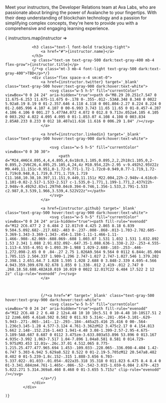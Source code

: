 
Meet your instructors, the Developer Relations team at Ava Labs, who are passionate about bringing the power of Avalanche to your fingertips. With their deep understanding of blockchain technology and a passion for simplifying complex concepts, they're here to provide you with a comprehensive and engaging learning experience.

<div class="grid gap-8 mb-6 lg:mb-16 md:grid-cols-3">
    { instructors.map(instructor => 
        <div key={instructor.name} class="p-5 bg-gray-50 rounded-lg shadow flex flex-col dark:bg-gray-800 dark:border-gray-700">
            <a href={instructor.twitter} target='_blank' >
                <img className="w-full aspect-square rounded-lg m-0" width={100} height={100} src={`/common-images/intro/instructors/${instructor.name.toLowerCase().replaceAll(" ", "-")}.jpeg`} alt="" />
            </a>

                <h3 class="text-l font-bold tracking-tight">
                    <a href="#">{instructor.name}</a>
                </h3>
                <p class="text-sm text-gray-500 dark:text-gray-400 mb-4 flex-grow">{instructor.title}</p>
                {/*<p class="mt-3 mb-4 font-light text-gray-500 dark:text-gray-400">TBD</p>*/}
                <div class="flex space-x-4 sm:mt-0">
                    <a href={instructor.twitter} target='_blank' class="text-gray-500 hover:text-gray-900 dark:hover:text-white">
                        <svg class="w-5 h-5" fill="currentColor" viewBox="0 0 24 24" aria-hidden="true"><path d="M8.29 20.251c7.547 0 11.675-6.253 11.675-11.675 0-.178 0-.355-.012-.53A8.348 8.348 0 0022 5.92a8.19 8.19 0 01-2.357.646 4.118 4.118 0 001.804-2.27 8.224 8.224 0 01-2.605.996 4.107 4.107 0 00-6.993 3.743 11.65 11.65 0 01-8.457-4.287 4.106 4.106 0 001.27 5.477A4.072 4.072 0 012.8 9.713v.052a4.105 4.105 0 003.292 4.022 4.095 4.095 0 01-1.853.07 4.108 4.108 0 003.834 2.85A8.233 8.233 0 012 18.407a11.616 11.616 0 006.29 1.84" /></svg>
                    </a>

                    <a href={instructor.linkedin} target='_blank' class="text-gray-500 hover:text-gray-900 dark:hover:text-white">

                        <svg class="w-5 h-5" fill="currentColor" viewBox="0 0 30 30">
                            <path d="M24,4H6C4.895,4,4,4.895,4,6v18c0,1.105,0.895,2,2,2h18c1.105,0,2-0.895,2-2V6C26,4.895,25.105,4,24,4z M10.954,22h-2.95 v-9.492h2.95V22z M9.449,11.151c-0.951,0-1.72-0.771-1.72-1.72c0-0.949,0.77-1.719,1.72-1.719c0.948,0,1.719,0.771,1.719,1.719 C11.168,10.38,10.397,11.151,9.449,11.151z M22.004,22h-2.948v-4.616c0-1.101-0.02-2.517-1.533-2.517 c-1.535,0-1.771,1.199-1.771,2.437V22h-2.948v-9.492h2.83v1.297h0.04c0.394-0.746,1.356-1.533,2.791-1.533 c2.987,0,3.539,1.966,3.539,4.522V22z"></path>
                        </svg>
                    </a>

                    <a href={instructor.github} target='_blank' class="text-gray-500 hover:text-gray-900 dark:hover:text-white">
                        <svg class="w-5 h-5" fill="currentColor" viewBox="0 0 24 24" aria-hidden="true"><path fill-rule="evenodd" d="M12 2C6.477 2 2 6.484 2 12.017c0 4.425 2.865 8.18 6.839 9.504.5.092.682-.217.682-.483 0-.237-.008-.868-.013-1.703-2.782.605-3.369-1.343-3.369-1.343-.454-1.158-1.11-1.466-1.11-1.466-.908-.62.069-.608.069-.608 1.003.07 1.531 1.032 1.531 1.032.892 1.53 2.341 1.088 2.91.832.092-.647.35-1.088.636-1.338-2.22-.253-4.555-1.113-4.555-4.951 0-1.093.39-1.988 1.029-2.688-.103-.253-.446-1.272.098-2.65 0 0 .84-.27 2.75 1.026A9.564 9.564 0 0112 6.844c.85.004 1.705.115 2.504.337 1.909-1.296 2.747-1.027 2.747-1.027.546 1.379.202 2.398.1 2.651.64.7 1.028 1.595 1.028 2.688 0 3.848-2.339 4.695-4.566 4.943.359.309.678.92.678 1.855 0 1.338-.012 2.419-.012 2.747 0 .268.18.58.688.482A10.019 10.019 0 0022 12.017C22 6.484 17.522 2 12 2z" clip-rule="evenodd" /></svg>
                    </a>

                    

                    {/*<a href="#" target='_blank' class="text-gray-500 hover:text-gray-900 dark:hover:text-white">
                        <svg class="w-5 h-5" fill="currentColor" viewBox="0 0 24 24" aria-hidden="true"><path fill-rule="evenodd" d="M12 2C6.48 2 2 6.48 2 12s4.48 10 10 10c5.51 0 10-4.48 10-10S17.51 2 12 2zm6.605 4.61a8.502 8.502 0 011.93 5.314c-.281-.054-3.101-.629-5.943-.271-.065-.141-.12-.293-.184-.445a25.416 25.416 0 00-.564-1.236c3.145-1.28 4.577-3.124 4.761-3.362zM12 3.475c2.17 0 4.154.813 5.662 2.148-.152.216-1.443 1.941-4.48 3.08-1.399-2.57-2.95-4.675-3.189-5A8.687 8.687 0 0112 3.475zm-3.633.803a53.896 53.896 0 013.167 4.935c-3.992 1.063-7.517 1.04-7.896 1.04a8.581 8.581 0 014.729-5.975zM3.453 12.01v-.26c.37.01 4.512.065 8.775-1.215.25.477.477.965.694 1.453-.109.033-.228.065-.336.098-4.404 1.42-6.747 5.303-6.942 5.629a8.522 8.522 0 01-2.19-5.705zM12 20.547a8.482 8.482 0 01-5.239-1.8c.152-.315 1.888-3.656 6.703-5.337.022-.01.033-.01.054-.022a35.318 35.318 0 011.823 6.475 8.4 8.4 0 01-3.341.684zm4.761-1.465c-.086-.52-.542-3.015-1.659-6.084 2.679-.423 5.022.271 5.314.369a8.468 8.468 0 01-3.655 5.715z" clip-rule="evenodd" /></svg>
                    </a>*/}
                </div>
            </div>

    )}
    
</div>  
